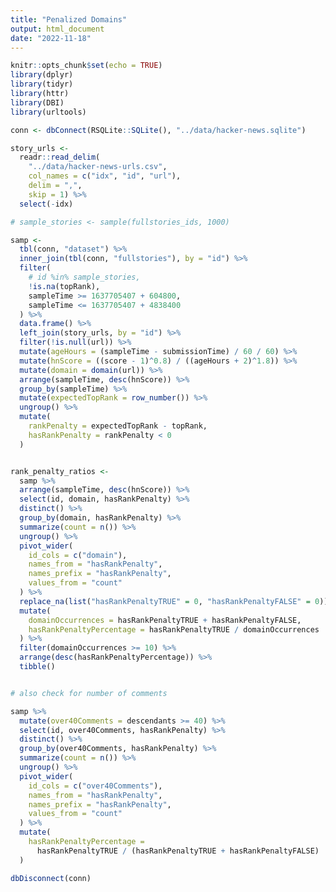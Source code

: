 ```yaml
---
title: "Penalized Domains"
output: html_document
date: "2022-11-18"
---
```


```r
knitr::opts_chunk$set(echo = TRUE)
library(dplyr)
library(tidyr)
library(httr)
library(DBI)
library(urltools)

conn <- dbConnect(RSQLite::SQLite(), "../data/hacker-news.sqlite")

story_urls <- 
  readr::read_delim(
    "../data/hacker-news-urls.csv",
    col_names = c("idx", "id", "url"),
    delim = ",",
    skip = 1) %>%
  select(-idx)
```


```r
# sample_stories <- sample(fullstories_ids, 1000)

samp <-
  tbl(conn, "dataset") %>% 
  inner_join(tbl(conn, "fullstories"), by = "id") %>% 
  filter(
    # id %in% sample_stories,
    !is.na(topRank),
    sampleTime >= 1637705407 + 604800,
    sampleTime <= 1637705407 + 4838400
  ) %>% 
  data.frame() %>% 
  left_join(story_urls, by = "id") %>% 
  filter(!is.null(url)) %>%
  mutate(ageHours = (sampleTime - submissionTime) / 60 / 60) %>% 
  mutate(hnScore = ((score - 1)^0.8) / ((ageHours + 2)^1.8)) %>% 
  mutate(domain = domain(url)) %>% 
  arrange(sampleTime, desc(hnScore)) %>% 
  group_by(sampleTime) %>% 
  mutate(expectedTopRank = row_number()) %>% 
  ungroup() %>% 
  mutate(
    rankPenalty = expectedTopRank - topRank,
    hasRankPenalty = rankPenalty < 0
  )


rank_penalty_ratios <- 
  samp %>% 
  arrange(sampleTime, desc(hnScore)) %>% 
  select(id, domain, hasRankPenalty) %>% 
  distinct() %>% 
  group_by(domain, hasRankPenalty) %>% 
  summarize(count = n()) %>% 
  ungroup() %>% 
  pivot_wider(
    id_cols = c("domain"),
    names_from = "hasRankPenalty",
    names_prefix = "hasRankPenalty",
    values_from = "count"
  ) %>% 
  replace_na(list("hasRankPenaltyTRUE" = 0, "hasRankPenaltyFALSE" = 0)) %>% 
  mutate(
    domainOccurrences = hasRankPenaltyTRUE + hasRankPenaltyFALSE,
    hasRankPenaltyPercentage = hasRankPenaltyTRUE / domainOccurrences
  ) %>% 
  filter(domainOccurrences >= 10) %>% 
  arrange(desc(hasRankPenaltyPercentage)) %>% 
  tibble()


# also check for number of comments  

samp %>% 
  mutate(over40Comments = descendants >= 40) %>% 
  select(id, over40Comments, hasRankPenalty) %>% 
  distinct() %>% 
  group_by(over40Comments, hasRankPenalty) %>% 
  summarize(count = n()) %>%
  ungroup() %>% 
  pivot_wider(
    id_cols = c("over40Comments"),
    names_from = "hasRankPenalty",
    names_prefix = "hasRankPenalty",
    values_from = "count"
  ) %>% 
  mutate(
    hasRankPenaltyPercentage =
      hasRankPenaltyTRUE / (hasRankPenaltyTRUE + hasRankPenaltyFALSE)
  )


```


```r
dbDisconnect(conn)
```

